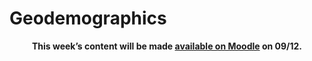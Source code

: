 # Geodemographics

<center>**This week's content will be made [available on Moodle](https://moodle.ucl.ac.uk/) on 09/12.**</center>
